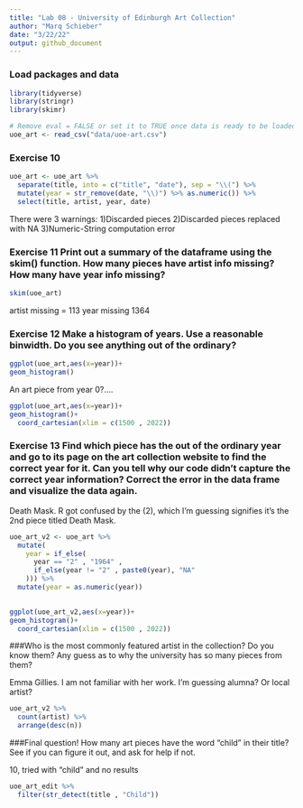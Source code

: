 ```yaml
---
title: "Lab 08 - University of Edinburgh Art Collection"
author: "Marq Schieber"
date: "3/22/22"
output: github_document
---
```


### Load packages and data

```r
library(tidyverse) 
library(stringr)
library(skimr)
```

```r
# Remove eval = FALSE or set it to TRUE once data is ready to be loaded
uoe_art <- read_csv("data/uoe-art.csv")
```

### Exercise 10

```r
uoe_art <- uoe_art %>%
  separate(title, into = c("title", "date"), sep = "\\(") %>%
  mutate(year = str_remove(date, "\\)") %>% as.numeric()) %>%
  select(title, artist, year, date)
```

There were 3 warnings:
1)Discarded pieces
2)Discarded pieces replaced with NA
3)Numeric-String computation error

### Exercise 11 Print out a summary of the dataframe using the skim() function. How many pieces have artist info missing? How many have year info missing?

```r
skim(uoe_art)
```
artist missing = 113
year missing  1364

### Exercise 12 Make a histogram of years. Use a reasonable binwidth. Do you see anything out of the ordinary?

```r
ggplot(uoe_art,aes(x=year))+
geom_histogram()
```

An art piece from year 0?....

```r
ggplot(uoe_art,aes(x=year))+
geom_histogram()+
  coord_cartesian(xlim = c(1500 , 2022))
```

### Exercise 13 Find which piece has the out of the ordinary year and go to its page on the art collection website to find the correct year for it. Can you tell why our code didn’t capture the correct year information? Correct the error in the data frame and visualize the data again.

Death Mask. R got confused by the (2), which I'm guessing signifies it's the 2nd piece titled Death Mask.


```r
uoe_art_v2 <- uoe_art %>% 
  mutate(
    year = if_else(
      year == "2" , "1964" ,
      if_else(year != "2" , paste0(year), "NA"
    ))) %>% 
  mutate(year = as.numeric(year))
  
```

```r
ggplot(uoe_art_v2,aes(x=year))+
geom_histogram()+
  coord_cartesian(xlim = c(1500 , 2022))
```

###Who is the most commonly featured artist in the collection? Do you know them? Any guess as to why the university has so many pieces from them?

Emma Gillies. I am not familiar with her work. I'm guessing alumna? Or local artist?

```r
uoe_art_v2 %>% 
  count(artist) %>% 
  arrange(desc(n))
```

###Final question! How many art pieces have the word “child” in their title? See if you can figure it out, and ask for help if not.

10, tried with "child" and no results

```r
uoe_art_edit %>% 
  filter(str_detect(title , "Child"))
```

